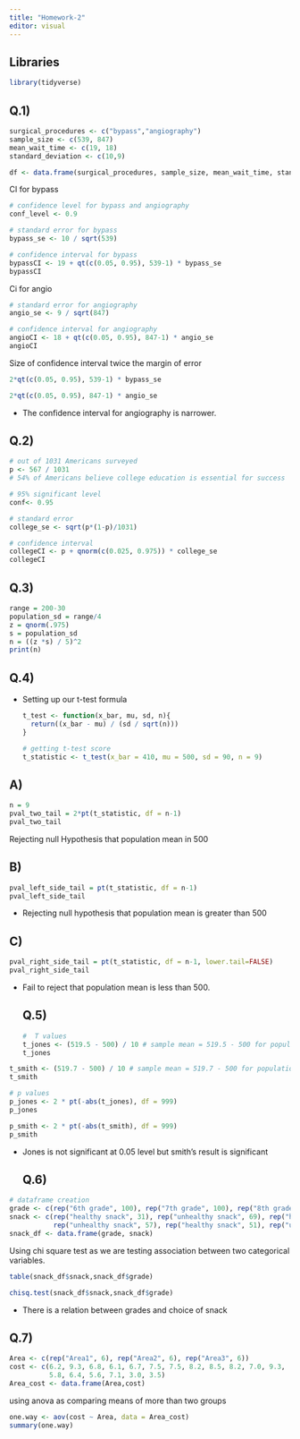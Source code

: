 ```yaml
---
title: "Homework-2"
editor: visual
---
```


## Libraries

```r
library(tidyverse)

```

## Q.1)

```r
surgical_procedures <- c("bypass","angiography")
sample_size <- c(539, 847)
mean_wait_time <- c(19, 18)
standard_deviation <- c(10,9)

df <- data.frame(surgical_procedures, sample_size, mean_wait_time, standard_deviation)

```

CI for bypass

```r
# confidence level for bypass and angiography
conf_level <- 0.9

# standard error for bypass
bypass_se <- 10 / sqrt(539)

# confidence interval for bypass
bypassCI <- 19 + qt(c(0.05, 0.95), 539-1) * bypass_se
bypassCI
```

Ci for angio

```r
# standard error for angiography
angio_se <- 9 / sqrt(847)

# confidence interval for angiography
angioCI <- 18 + qt(c(0.05, 0.95), 847-1) * angio_se
angioCI
```

Size of confidence interval twice the margin of error

```r
2*qt(c(0.05, 0.95), 539-1) * bypass_se
```

```r
2*qt(c(0.05, 0.95), 847-1) * angio_se
```

-   The confidence interval for angiography is narrower.

## Q.2)

```r
# out of 1031 Americans surveyed
p <- 567 / 1031 
# 54% of Americans believe college education is essential for success

# 95% significant level
conf<- 0.95 

# standard error
college_se <- sqrt(p*(1-p)/1031) 

# confidence interval
collegeCI <- p + qnorm(c(0.025, 0.975)) * college_se
collegeCI 
```

## Q.3)

```r
range = 200-30
population_sd = range/4
z = qnorm(.975)
s = population_sd
n = ((z *s) / 5)^2
print(n)
```

## Q.4)

-   Setting up our t-test formula

    ```r
    t_test <- function(x_bar, mu, sd, n){
      return((x_bar - mu) / (sd / sqrt(n)))
    }

    # getting t-test score
    t_statistic <- t_test(x_bar = 410, mu = 500, sd = 90, n = 9)
    ```

## A)

```r
n = 9
pval_two_tail = 2*pt(t_statistic, df = n-1)
pval_two_tail
```

Rejecting null Hypothesis that population mean in 500

## B)

```r
pval_left_side_tail = pt(t_statistic, df = n-1)
pval_left_side_tail
```

-   Rejecting null hypothesis that population mean is greater than 500

## C)

```r
pval_right_side_tail = pt(t_statistic, df = n-1, lower.tail=FALSE)
pval_right_side_tail
```

-   Fail to reject that population mean is less than 500.

    ## Q.5)

    ```r
    #  T values
    t_jones <- (519.5 - 500) / 10 # sample mean = 519.5 - 500 for population mean / sample error of 10.0
    t_jones
    ```

```r
t_smith <- (519.7 - 500) / 10 # sample mean = 519.7 - 500 for population mean / sample error of 10.0
t_smith
```

```r
# p values
p_jones <- 2 * pt(-abs(t_jones), df = 999)
p_jones
```

```r
p_smith <- 2 * pt(-abs(t_smith), df = 999)
p_smith
```

-   Jones is not significant at 0.05 level but smith's result is significant

    ## Q.6)

```r
# dataframe creation
grade <- c(rep("6th grade", 100), rep("7th grade", 100), rep("8th grade", 100))
snack <- c(rep("healthy snack", 31), rep("unhealthy snack", 69), rep("healthy snack", 43),
           rep("unhealthy snack", 57), rep("healthy snack", 51), rep("unhealthy snack", 49))
snack_df <- data.frame(grade, snack)
```

Using chi square test as we are testing association between two categorical variables.

```r
table(snack_df$snack,snack_df$grade)
```

```r
chisq.test(snack_df$snack,snack_df$grade)
```

-   There is a relation between grades and choice of snack

## Q.7)

```r
Area <- c(rep("Area1", 6), rep("Area2", 6), rep("Area3", 6))
cost <- c(6.2, 9.3, 6.8, 6.1, 6.7, 7.5, 7.5, 8.2, 8.5, 8.2, 7.0, 9.3,
          5.8, 6.4, 5.6, 7.1, 3.0, 3.5)
Area_cost <- data.frame(Area,cost)
```

using anova as comparing means of more than two groups

```r
one.way <- aov(cost ~ Area, data = Area_cost)
summary(one.way) 
```
